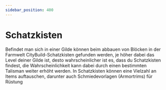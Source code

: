 ```yaml
---
sidebar_position: 400
---
```



# Schatzkisten
Befindet man sich in einer Gilde können beim abbauen von Blöcken in der Farmwelt CityBuild-Schatzkisten gefunden werden, je höher dabei das Level deiner Gilde ist, desto wahrscheinlicher ist es, dass du Schatzkisten findest, die Wahrscheinlichkeit kann dabei durch einen bestimmten Talisman weiter erhöht werden. 
In Schatzkisten können eine Vielzahl an Items auftauschen, darunter auch Schmiedevorlagen (Armortrims) für Rüstung
